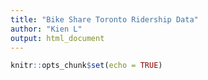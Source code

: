 ```yaml
---
title: "Bike Share Toronto Ridership Data"
author: "Kien L"
output: html_document
---
```


```r
knitr::opts_chunk$set(echo = TRUE)
```
